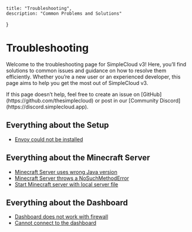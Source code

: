     title: "Troubleshooting",
    description: "Common Problems and Solutions"
}

# Troubleshooting

Welcome to the troubleshooting page for SimpleCloud v3!
Here, you’ll find solutions to common issues and guidance on how to resolve them efficiently.
Whether you’re a new user or an experienced developer, this page aims to help you get the most out of SimpleCloud v3.

<Note>
    If this page doesn’t help, feel free to create an issue on [GitHub](https://github.com/thesimplecloud) or post in our [Community Discord](https://discord.simplecloud.app).
</Note>

## Everything about the Setup
- [Envoy could not be installed](/troubleshooting/envoy-could-not-be-installed)

## Everything about the Minecraft Server
- [Minecraft Server uses wrong Java version](/troubleshooting/server-uses-wrong-java-version)
- [Minecraft Server throws a NoSuchMethodError](/troubleshooting/server-throws-nosuchmethod-exception)
- [Start Minecraft server with local server file](/troubleshooting/start-server-with-local-server-file)

## Everything about the Dashboard
- [Dashboard does not work with firewall](/troubleshooting/dashboard-does-not-work-with-firewall)
- [Cannot connect to the dashboard](/troubleshooting/cannot-connect-to-the-dashboard)
